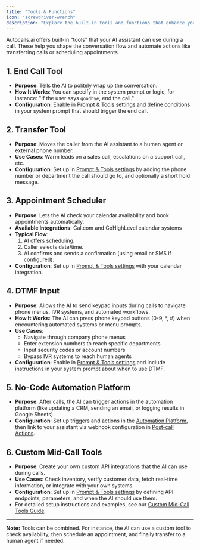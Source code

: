 ```yaml
---
title: "Tools & Functions"
icon: "screwdriver-wrench"
description: "Explore the built-in tools and functions that enhance your AI assistant's capabilities during calls"
---
```


Autocalls.ai offers built-in "tools" that your AI assistant can use during a call. These help you shape the conversation flow and automate actions like transferring calls or scheduling appointments.

## 1. End Call Tool

- **Purpose**: Tells the AI to politely wrap up the conversation.
- **How It Works**: You can specify in the system prompt or logic, for instance: "If the user says `goodbye`, end the call."
- **Configuration**: Enable in [Prompt & Tools settings](/ai-assistants/settings/prompt-and-tools#default-tools) and define conditions in your system prompt that should trigger the end call.

## 2. Transfer Tool

- **Purpose**: Moves the caller from the AI assistant to a human agent or external phone number.
- **Use Cases**: Warm leads on a sales call, escalations on a support call, etc.
- **Configuration**: Set up in [Prompt & Tools settings](/ai-assistants/settings/prompt-and-tools#default-tools) by adding the phone number or department the call should go to, and optionally a short hold message.

## 3. Appointment Scheduler

- **Purpose**: Lets the AI check your calendar availability and book appointments automatically.
- **Available Integrations**: Cal.com and GoHighLevel calendar systems
- **Typical Flow**:
  1. AI offers scheduling.
  2. Caller selects date/time.
  3. AI confirms and sends a confirmation (using email or SMS if configured).
- **Configuration**: Set up in [Prompt & Tools settings](/ai-assistants/settings/prompt-and-tools#default-tools) with your calendar integration.

## 4. DTMF Input

- **Purpose**: Allows the AI to send keypad inputs during calls to navigate phone menus, IVR systems, and automated workflows.
- **How It Works**: The AI can press phone keypad buttons (0-9, *, #) when encountering automated systems or menu prompts.
- **Use Cases**: 
  - Navigate through company phone menus
  - Enter extension numbers to reach specific departments
  - Input security codes or account numbers
  - Bypass IVR systems to reach human agents
- **Configuration**: Enable in [Prompt & Tools settings](/ai-assistants/settings/prompt-and-tools#default-tools) and include instructions in your system prompt about when to use DTMF.

## 5. No-Code Automation Platform

- **Purpose**: After calls, the AI can trigger actions in the automation platform (like updating a CRM, sending an email, or logging results in Google Sheets).
- **Configuration**: Set up triggers and actions in the [Automation Platform](/automation-platform/introduction), then link to your assistant via webhook configuration in [Post-call Actions](/ai-assistants/settings/post-call-actions#webhook-configuration).

## 6. Custom Mid-Call Tools

- **Purpose**: Create your own custom API integrations that the AI can use during calls.
- **Use Cases**: Check inventory, verify customer data, fetch real-time information, or integrate with your own systems.
- **Configuration**: Set up in [Prompt & Tools settings](/ai-assistants/settings/prompt-and-tools#custom-mid-call-tools) by defining API endpoints, parameters, and when the AI should use them.
- For detailed setup instructions and examples, see our [Custom Mid-Call Tools Guide](/ai-assistants/custom-tools).

---

**Note:** Tools can be combined. For instance, the AI can use a custom tool to check availability, then schedule an appointment, and finally transfer to a human agent if needed.
